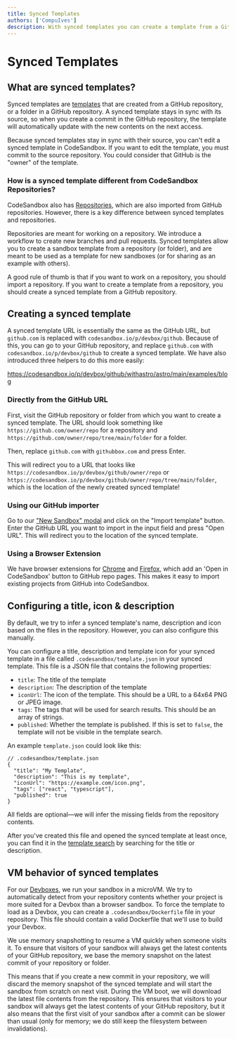 ```yaml
---
title: Synced Templates
authors: ['CompuIves']
description: With synced templates you can create a template from a GitHub repository that stays in sync with its source
---
```



# Synced Templates

## What are synced templates?

Synced templates are [templates](https://codesandbox.io/docs/learn/devboxes/templates) that are created from a GitHub repository, or a folder in a GitHub repository. A synced template stays in sync with its source, so when you create a commit in the GitHub repository, the template will automatically update with the new contents on the next access.

<Callout>
  Because synced templates stay in sync with their source, you can't edit a synced template in CodeSandbox. If you want to edit the template, you must commit to the source repository. You could consider that GitHub is the "owner" of the template.
</Callout>

### How is a synced template different from CodeSandbox Repositories?

CodeSandbox also has [Repositories](https://codesandbox.io/docs/learn/repositories/overview), which are also imported from GitHub repositories. However, there is a key difference between synced templates and repositories.

Repositories are meant for working on a repository. We introduce a workflow to create new branches and pull requests. Synced templates allow you to create a sandbox template from a repository (or folder), and are meant to be used as a template for new sandboxes (or for sharing as an example with others).

A good rule of thumb is that if you want to work on a repository, you should import a repository. If you want to create a template from a repository, you should create a synced template from a GitHub repository.

## Creating a synced template

A synced template URL is essentially the same as the GitHub URL, but `github.com` is replaced with `codesandbox.io/p/devbox/github`. Because of this, you can go to your GitHub repository, and replace `github.com` with `codesandbox.io/p/devbox/github` to create a synced template. We have also introduced three helpers to do this more easily:

https://codesandbox.io/p/devbox/github/withastro/astro/main/examples/blog

### Directly from the GitHub URL

First, visit the GitHub repository or folder from which you want to create a synced template. The URL should look something like `https://github.com/owner/repo` for a repository and `https://github.com/owner/repo/tree/main/folder` for a folder.

Then, replace `github.com` with `githubbox.com` and press Enter.

This will redirect you to a URL that looks like `https://codesandbox.io/p/devbox/github/owner/repo` or `https://codesandbox.io/p/devbox/github/owner/repo/tree/main/folder`, which is the location of the newly created synced template!

### Using our GitHub importer

Go to our ["New Sandbox" modal](https://codesandbox.io/s) and click on the "Import template" button. Enter the GitHub URL you want to import in the input field and press "Open URL". This will redirect you to the location of the synced template.

### Using a Browser Extension

We have browser extensions for
[Chrome](https://chrome.google.com/webstore/detail/open-in-codesandbox/hdidglkcgdolpoijdckmafdnddjoglia)
and [Firefox](https://addons.mozilla.org/en-GB/firefox/addon/codesandbox/),
which add an 'Open in CodeSandbox' button to GitHub repo pages. This makes it
easy to import existing projects from GitHub into CodeSandbox.

## Configuring a title, icon & description

By default, we try to infer a synced template's name, description and icon based on the files in the repository. However, you can also configure this manually.

You can configure a title, description and template icon for your synced template in a file called `.codesandbox/template.json` in your synced template. This file is a JSON file that contains the following properties:

- `title`: The title of the template
- `description`: The description of the template
- `iconUrl`: The icon of the template. This should be a URL to a 64x64 PNG or JPEG image.
- `tags`: The tags that will be used for search results. This should be an array of strings.
- `published`: Whether the template is published. If this is set to `false`, the template will not be visible in the template search.

An example `template.json` could look like this:

```jsonc
// .codesandbox/template.json
{
  "title": "My Template",
  "description": "This is my template",
  "iconUrl": "https://example.com/icon.png",
  "tags": ["react", "typescript"],
  "published": true
}
```

All fields are optional—we will infer the missing fields from the repository contents.

After you've created this file and opened the synced template at least once, you can find it in the [template search](https://codesandbox.io/s) by searching for the title or description.

## VM behavior of synced templates

For our [Devboxes](https://codesandbox.io/docs/learn/sandboxes/overview?tab=cloud), we run your sandbox in a microVM. We try to automatically detect from your repository contents whether your project is more suited for a Devbox than a browser sandbox. To force the template to load as a Devbox, you can create a `.codesandbox/Dockerfile` file in your repository. This file should contain a valid Dockerfile that we'll use to build your Devbox.

We use memory snapshotting to resume a VM quickly when someone visits it. To ensure that visitors of your sandbox will always get the latest contents of your GitHub repository, we base the memory snapshot on the latest commit of your repository or folder.

This means that if you create a new commit in your repository, we will discard the memory snapshot of the synced template and will start the sandbox from scratch on next visit. During the VM boot, we will download the latest file contents from the repository. This ensures that visitors to your sandbox will always get the latest contents of your GitHub repository, but it also means that the first visit of your sandbox after a commit can be slower than usual (only for memory; we do still keep the filesystem between invalidations).
